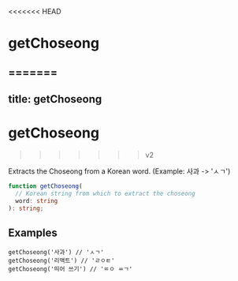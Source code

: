 <<<<<<< HEAD
# getChoseong

=======
---
title: getChoseong
---

# getChoseong
>>>>>>> v2

Extracts the Choseong from a Korean word. (Example: 사과 -> 'ㅅㄱ')

```typescript
function getChoseong(
  // Korean string from which to extract the choseong 
  word: string
): string;
```

## Examples

```tsx
getChoseong('사과') // 'ㅅㄱ'
getChoseong('리액트') // 'ㄹㅇㅌ'
getChoseong('띄어 쓰기') // 'ㄸㅇ ㅆㄱ'
```
